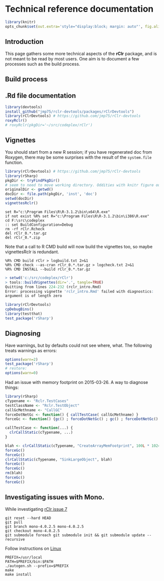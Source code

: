 <!--
%\VignetteEngine{knitr}
%\VignetteIndexEntry{Technical reference documentation}
-->

Technical reference documentation
=======================================

```r
library(knitr)
opts_chunk$set(out.extra='style="display:block; margin: auto"', fig.align="center")
```

Introduction
------------

This page gathers some more technical aspects of the **rClr** package, and is not meant to be read by most users.
One aim is to document a few processes such as the build process.

Build process
----------------------------

## .Rd file documentation

```r
library(devtools)
install_github("jmp75/rclr-devtools/packages/rClrDevtools")
library(rClrDevtools) # https://github.com/jmp75/rClr-devtools
roxyRclr()
# roxyRclr(pkgDir='~/src/codeplex/rClr')
```

## Vignettes
You should start from a new R session; if you have regenerated doc from Roxygen, there may be some surprises with the result of the `system.file` function.

```r
library(rClrDevtools) # https://github.com/jmp75/rClr-devtools
library(rSharp)
pkgDir <- tryFindPkgDir()
# seem to need to move working directory. Oddities with knitr figure output otherwise
originalDir <- getwd()
docDir <- file.path(pkgDir, 'inst', 'doc')
setwd(docDir)
vignettesRclr()
```

```
set R="c:\Program Files\R\R-3.1.2\bin\x64\R.exe"
if not exist %R% set R="c:\Program Files\R\R-3.1.2\bin\i386\R.exe"
cd F:\src\codeplex
:: set BuildConfiguration=Debug
rm -rf rClr.Rcheck
del rClr_0.*.tar.gz
del rClr_0.*.zip
```

Note that a call to R CMD build will now build the vignettes too, so maybe vignettesRclr is redundant.

```
%R% CMD build rClr > logbuild.txt 2>&1
%R% CMD check --as-cran rClr_0.*.tar.gz > logcheck.txt 2>&1
%R% CMD INSTALL --build rClr_0.*.tar.gz
```

```r
> setwd('c:/src/codeplex/rClr')
> tools::buildVignettes(dir='.', tangle=TRUE)
Quitting from lines 224-232 (rclr_intro.Rmd) 
Error: processing vignette 'rclr_intro.Rmd' failed with diagnostics:
argument is of length zero
```

```r
library(rClrDevtools) 
cpDebugBins()
library(testthat)
test_package('rSharp')
```

Diagnosing
---------------

Have warnings, but by defaults could not see where, what. The following treats warnings as errors:
```r
options(warn=2)
test_package('rSharp')
# restore:
options(warn=0)
```

Had an issue with memory footprint on 2015-03-26. A way to diagnose things:

```r
library(rSharp)
cTypename <- "Rclr.TestCases"
testClassName <- "Rclr.TestObject"
callGcMethname <- "CallGC"
forceDotNetGc <- function() { callTestCase( callGcMethname) }
forceGc <- function() {gc() ; forceDotNetGc() ; gc() ; forceDotNetGc() ; }

callTestCase <- function(...) {
  clrCallStatic(cTypename, ...)
}

blah <- clrCallStatic(cTypename, "CreateArrayMemFootprint", 100L * 1024L * 1024L)
forceGc()
forceGc()
clrCallStatic(cTypename, "SinkLargeObject", blah)
forceGc()
forceGc()
rm(blah)
forceGc()
forceGc()
```

## Investigating issues with Mono.

While investigating [rClr issue 7](https://github.com/jmp75/rClr/issues/7)

```
git reset --hard HEAD
git pull
git branch mono-4.0.2.5 mono-4.0.2.5
git checkout mono-4.0.2.5
git submodule foreach git submodule init && git submodule update --recursive
```

Follow instructions on [Linux](http://www.mono-project.com/docs/compiling-mono/linux/)

```
PREFIX=/usr/local
PATH=$PREFIX/bin:$PATH
./autogen.sh --prefix=$PREFIX
make
make install
```
